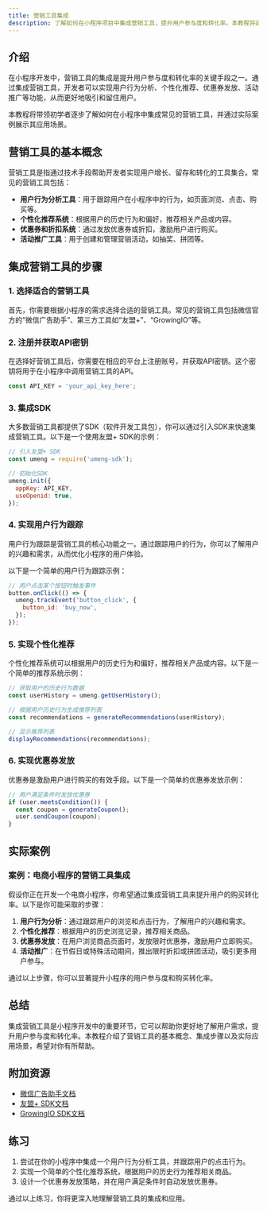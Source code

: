 ```yaml
---
title: 营销工具集成
description: 了解如何在小程序项目中集成营销工具，提升用户参与度和转化率。本教程将逐步讲解营销工具的基本概念、实现方法以及实际应用场景。
---
```


## 介绍

在小程序开发中，营销工具的集成是提升用户参与度和转化率的关键手段之一。通过集成营销工具，开发者可以实现用户行为分析、个性化推荐、优惠券发放、活动推广等功能，从而更好地吸引和留住用户。

本教程将带领初学者逐步了解如何在小程序中集成常见的营销工具，并通过实际案例展示其应用场景。

## 营销工具的基本概念

营销工具是指通过技术手段帮助开发者实现用户增长、留存和转化的工具集合。常见的营销工具包括：

- **用户行为分析工具**：用于跟踪用户在小程序中的行为，如页面浏览、点击、购买等。
- **个性化推荐系统**：根据用户的历史行为和偏好，推荐相关产品或内容。
- **优惠券和折扣系统**：通过发放优惠券或折扣，激励用户进行购买。
- **活动推广工具**：用于创建和管理营销活动，如抽奖、拼团等。

## 集成营销工具的步骤

### 1. 选择适合的营销工具

首先，你需要根据小程序的需求选择合适的营销工具。常见的营销工具包括微信官方的“微信广告助手”、第三方工具如“友盟+”、“GrowingIO”等。

### 2. 注册并获取API密钥

在选择好营销工具后，你需要在相应的平台上注册账号，并获取API密钥。这个密钥将用于在小程序中调用营销工具的API。

```javascript
const API_KEY = 'your_api_key_here';
```

### 3. 集成SDK

大多数营销工具都提供了SDK（软件开发工具包），你可以通过引入SDK来快速集成营销工具。以下是一个使用友盟+ SDK的示例：

```javascript
// 引入友盟+ SDK
const umeng = require('umeng-sdk');

// 初始化SDK
umeng.init({
  appKey: API_KEY,
  useOpenid: true,
});
```

### 4. 实现用户行为跟踪

用户行为跟踪是营销工具的核心功能之一。通过跟踪用户的行为，你可以了解用户的兴趣和需求，从而优化小程序的用户体验。

以下是一个简单的用户行为跟踪示例：

```javascript
// 用户点击某个按钮时触发事件
button.onClick(() => {
  umeng.trackEvent('button_click', {
    button_id: 'buy_now',
  });
});
```

### 5. 实现个性化推荐

个性化推荐系统可以根据用户的历史行为和偏好，推荐相关产品或内容。以下是一个简单的推荐系统示例：

```javascript
// 获取用户的历史行为数据
const userHistory = umeng.getUserHistory();

// 根据用户历史行为生成推荐列表
const recommendations = generateRecommendations(userHistory);

// 显示推荐列表
displayRecommendations(recommendations);
```

### 6. 实现优惠券发放

优惠券是激励用户进行购买的有效手段。以下是一个简单的优惠券发放示例：

```javascript
// 用户满足条件时发放优惠券
if (user.meetsCondition()) {
  const coupon = generateCoupon();
  user.sendCoupon(coupon);
}
```

## 实际案例

### 案例：电商小程序的营销工具集成

假设你正在开发一个电商小程序，你希望通过集成营销工具来提升用户的购买转化率。以下是你可能采取的步骤：

1. **用户行为分析**：通过跟踪用户的浏览和点击行为，了解用户的兴趣和需求。
2. **个性化推荐**：根据用户的历史浏览记录，推荐相关商品。
3. **优惠券发放**：在用户浏览商品页面时，发放限时优惠券，激励用户立即购买。
4. **活动推广**：在节假日或特殊活动期间，推出限时折扣或拼团活动，吸引更多用户参与。

通过以上步骤，你可以显著提升小程序的用户参与度和购买转化率。

## 总结

集成营销工具是小程序开发中的重要环节，它可以帮助你更好地了解用户需求，提升用户参与度和转化率。本教程介绍了营销工具的基本概念、集成步骤以及实际应用场景，希望对你有所帮助。

## 附加资源

- [微信广告助手文档](https://developers.weixin.qq.com/doc/)
- [友盟+ SDK文档](https://developer.umeng.com/docs/)
- [GrowingIO SDK文档](https://docs.growingio.com/)

## 练习

1. 尝试在你的小程序中集成一个用户行为分析工具，并跟踪用户的点击行为。
2. 实现一个简单的个性化推荐系统，根据用户的历史行为推荐相关商品。
3. 设计一个优惠券发放策略，并在用户满足条件时自动发放优惠券。

通过以上练习，你将更深入地理解营销工具的集成和应用。